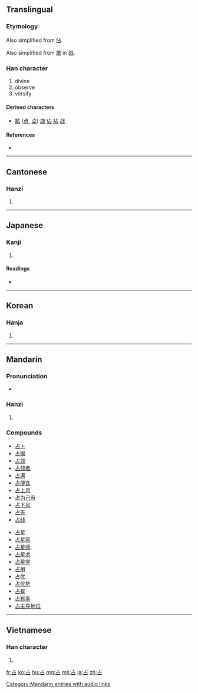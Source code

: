 {{also|佔}}
==Translingual==
{{stroke order|strokes=5}}
{{stroke order|type=animate}}

===Etymology===
{{rfe}}

Also simplified from [[佔]].

Also simplified from [[單]] in [[战]].

===Han character===
{{Han char|rn=25|rad=卜|as=03|sn=5|four=2160<sub>0</sub>|canj=卜口 (YR)|ids=⿱[[卜]][[口]]}}

# divine
# observe
# versify

====Derived characters====
* [[點]] ([[点]], [[奌]]) [[店]] [[佔]] [[坫]] [[战]]

====References====
* {{Han ref|kx=0157.300|dkj=02780|dj=0361.190|hdz=10092.050|uh=5360|ud=21344|bh=A565|bd=42341}}

----

==Cantonese==

===Hanzi===
{{yue-hanzi|jyut=|y=jim1}}

# {{defn|Cantonese|sort=卜03}}

----

==Japanese==

===Kanji===
{{ja-kanji|grade=c|rs=卜03}}

# {{defn|Japanese|sort=卜03}}

====Readings====
* {{ja-readings|on=[[せん]] (sen)|kun=[[しめる]] (shimeru), [[うらなう]] (uranau), [[うらない]] (uranai)}}

----

==Korean==

===Hanja===
{{ko-hanja|hangeul=점|rv=jeom|mr=chŏm}}

# {{defn|Korean|sort=卜03}}

----

==Mandarin==

===Pronunciation===
* {{audio|zh-zhàn.ogg|audio}}

===Hanzi===
{{cmn-hanzi|pin=[[zhān]] ([[zhan1]])|wg=chan<sup>1</sup>}}

# {{defn|Mandarin|sort=卜03}}

===Compounds===
{{top2}}
* [[占卜]]
* [[占据]]
* [[占领]]
* [[占领者]]
* [[占满]]
* [[占便宜]]
* [[占上风]]
* [[占为己有]]
* [[占下风]]
* [[占先]]
* [[占线]]
{{mid2}}
* [[占星]]
* [[占星家]]
* [[占星师]]
* [[占星术]]
* [[占星学]]
* [[占用]]
* [[占优]]
* [[占优势]]
* [[占有]]
* [[占有率]]
* [[占主导地位]]
{{bottom}}

[[Category:Mandarin entries with audio links]]

----

==Vietnamese==

===Han character===
{{vi-hantu|[[chiêm]], [[chăm]], [[chàm]], [[chễm]], [[chím]], [[chiếm]], [[giếm]], [[chầm]], [[chằm]], [[chem]], [[coi]], [[xem]]|rs=卜03}}

# {{defn|Vietnamese|sort=卜03}}

[[fr:占]]
[[ko:占]]
[[hu:占]]
[[mg:占]]
[[ms:占]]
[[ja:占]]
[[zh:占]]